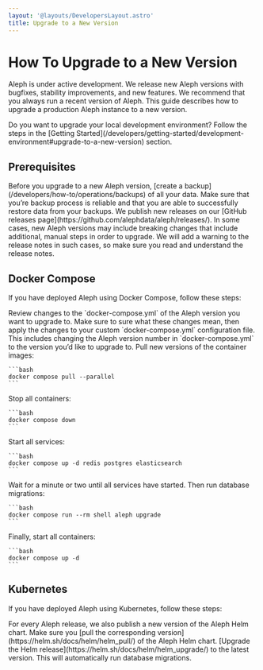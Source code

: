 ```yaml
---
layout: '@layouts/DevelopersLayout.astro'
title: Upgrade to a New Version
---
```


# How To Upgrade to a New Version

<p class="lead">Aleph is under active development. We release new Aleph versions with bugfixes, stability improvements, and new features. We recommend that you always run a recent version of Aleph. This guide describes how to upgrade a production Aleph instance to a new version.</p>

<Callout>
  Do you want to upgrade your local development environment? Follow the steps in the [Getting Started](/developers/getting-started/development-environment#upgrade-to-a-new-version) section.
</Callout>

## Prerequisites

<Steps>
  <Step>
    Before you upgrade to a new Aleph version, [create a backup](/developers/how-to/operations/backups) of all your data. Make sure that you’re backup process is reliable and that you are able to successfully restore data from your backups.
  </Step>

  <Step>
    We publish new releases on our [GitHub releases page](https://github.com/alephdata/aleph/releases/). In some cases, new Aleph versions may include breaking changes that include additional, manual steps in order to upgrade. We will add a warning to the release notes in such cases, so make sure you read and understand the release notes.
  </Step>
</Steps>

## Docker Compose

If you have deployed Aleph using Docker Compose, follow these steps:

<Steps>
  <Step>
    Review changes to the `docker-compose.yml` of the Aleph version you want to upgrade to. Make sure to sure what these changes mean, then apply the changes to your custom `docker-compose.yml` configuration file. This includes changing the Aleph version number in `docker-compose.yml` to the version you’d like to upgrade to.
  </Step>

  <Step>
    Pull new versions of the container images:

    ```bash
    docker compose pull --parallel
    ```
  </Step>

  <Step>
    Stop all containers:

    ```bash
    docker compose down
    ```
  </Step>

  <Step>
    Start all services:

    ```bash
    docker compose up -d redis postgres elasticsearch
    ```
  </Step>

  <Step>
    Wait for a minute or two until all services have started. Then run database migrations:

    ```bash
    docker compose run --rm shell aleph upgrade
    ```
  </Step>

  <Step>
    Finally, start all containers:

    ```bash
    docker compose up -d
    ```
  </Step>
</Steps>

## Kubernetes

If you have deployed Aleph using Kubernetes, follow these steps:

<Steps>
  <Step>
    For every Aleph release, we also publish a new version of the Aleph Helm chart. Make sure you [pull the corresponding version](https://helm.sh/docs/helm/helm_pull/) of the Aleph Helm chart.
  </Step>

  <Step>
    [Upgrade the Helm release](https://helm.sh/docs/helm/helm_upgrade/) to the latest version. This will automatically run database migrations.
  </Step>
</Steps>
